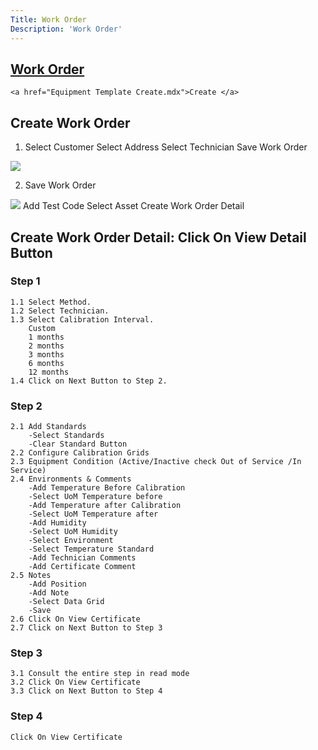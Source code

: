 ```yaml
---
Title: Work Order
Description: 'Work Order'
---
```

##  <a href="Work Order.mdx"> Work Order</a> 
	<a href="Equipment Template Create.mdx">Create </a> 

## Create Work Order

1. 
	Select Customer
	Select Address
	Select Technician
	Save Work Order

<img  src="/images/Work-Order/WorkOrder-Create-Form.png">

2. Save Work Order

<img  src="/images/Work-Order/WorkOrder-Create-Form-Ejem.gif">
	Add Test Code
	Select Asset
	Create Work Order Detail

## Create Work Order Detail: Click On View Detail Button

### Step 1
	1.1 Select Method.
	1.2 Select Technician.
	1.3 Select Calibration Interval.
		Custom
		1 months
		2 months
		3 months
		6 months
		12 months
	1.4 Click on Next Button to Step 2.

### Step 2
	2.1 Add Standards
		-Select Standards
		-Clear Standard Button
	2.2 Configure Calibration Grids
	2.3 Equipment Condition (Active/Inactive check Out of Service /In Service)
	2.4 Environments & Comments
		-Add Temperature Before Calibration
		-Select UoM Temperature before
		-Add Temperature after Calibration
		-Select UoM Temperature after
		-Add Humidity
		-Select UoM Humidity
		-Select Environment
		-Select Temperature Standard
		-Add Technician Comments
		-Add Certificate Comment
	2.5 Notes
		-Add Position
		-Add Note
		-Select Data Grid
		-Save
	2.6 Click On View Certificate
	2.7 Click on Next Button to Step 3


### Step 3
	3.1 Consult the entire step in read mode
	3.2 Click On View Certificate
	3.3 Click on Next Button to Step 4

### Step 4
	Click On View Certificate


